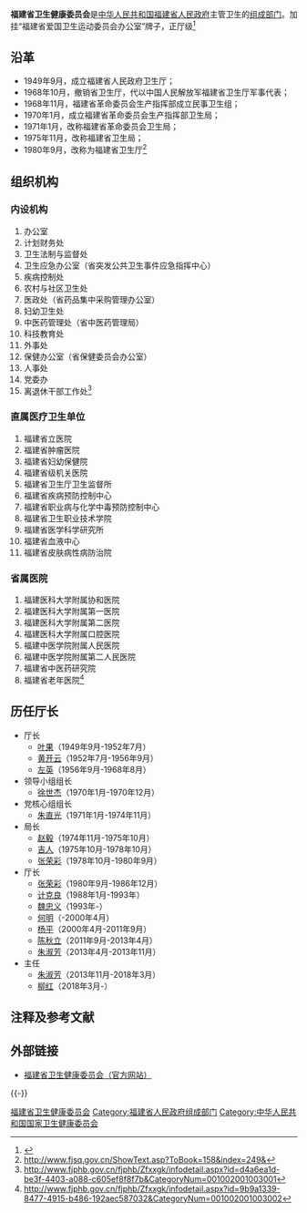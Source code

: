 {{Infobox PRCG
|机构名称=福建省卫生健康委员会
|标志1=Red star.svg
|标志1说明=[[s:国务院关于国家行政机关和企业事业单位社会团体印章管理的规定|1999年规定]]：[[印章|印章]][[直径|直径]]4.2厘米，中央刊[[五角星|五角星]]，由[[福建省人民政府|福建省人民政府]]制发。
|职位1=厅长
|人员1=[[柳红_(1960年9月)|柳　红]]
|职位2=副厅长
|人员2=黄如欣{{wrap}}陈　辉{{wrap}}王喜瑛{{wrap}}张永裕{{wrap}}杨闽红{{wrap}}张国安
|人数2=6
|业务上级机构=[[中华人民共和国国家卫生健康委员会|中华人民共和国国家卫生健康委员会]]
|组织上级机构=[[福建省人民政府|福建省人民政府]]
|机构类型=[[福建省人民政府组成部门|福建省人民政府组成部门]]
|行政级别=正地厅级
|地址1=[[福建省|福建省]][[福州市|福州市]]鼓屏路61号
|网站=福建省卫生健康委员会
|网址=https://wjw.fujian.gov.cn/
}}

'''福建省卫生健康委员会'''是[[中华人民共和国|中华人民共和国]][[福建省人民政府|福建省人民政府]]主管卫生的[[福建省人民政府组成部门|组成部门]]。加挂“福建省爱国卫生运动委员会办公室”牌子，正厅级<ref>{{cite web |url=http://www.fujian.gov.cn/zwgk/jgsz/szfzcbm/200707/t20070715_6761.htm |title=存档副本 |accessdate=2012-01-06 |deadurl=yes |archiveurl=https://web.archive.org/web/20111026184133/http://www.fujian.gov.cn/zwgk/jgsz/szfzcbm/200707/t20070715_6761.htm |archivedate=2011-10-26 }}</ref>

==沿革==
*1949年9月，成立福建省人民政府卫生厅；
*1968年10月，撤销省卫生厅，代以中国人民解放军福建省卫生厅军事代表；
*1968年11月，福建省革命委员会生产指挥部成立民事卫生组；
*1970年1月，成立福建省革命委员会生产指挥部卫生局；
*1971年1月，改称福建省革命委员会卫生局；
*1975年11月，改称福建省卫生局；
*1980年9月，改称为福建省卫生厅<ref>http://www.fjsq.gov.cn/ShowText.asp?ToBook=158&index=249&{{Dead link|date=2019年12月 |bot=InternetArchiveBot |fix-attempted=yes }}</ref>

==组织机构==
===内设机构===
#办公室 
#计划财务处  
#卫生法制与监督处  
#卫生应急办公室（省突发公共卫生事件应急指挥中心） 
#疾病控制处  
#农村与社区卫生处 
#医政处（省药品集中采购管理办公室）   
#妇幼卫生处 
#中医药管理处（省中医药管理局）  
#科技教育处  
#外事处  
#保健办公室（省保健委员会办公室）  
#人事处  
#党委办  
#离退休干部工作处<ref>http://www.fjphb.gov.cn/fjphb/Zfxxgk/infodetail.aspx?id=d4a6ea1d-be3f-4403-a088-c605ef8f8f7b&CategoryNum=001002001003001{{dead link|date=2018年4月 |bot=InternetArchiveBot |fix-attempted=yes }}</ref>

===直属医疗卫生单位===
#福建省立医院
#福建省肿瘤医院
#福建省妇幼保健院
#福建省级机关医院
#福建省卫生厅卫生监督所
#福建省疾病预防控制中心
#福建省职业病与化学中毒预防控制中心
#福建省卫生职业技术学院
#福建省医学科学研究所
#福建省血液中心
#福建省皮肤病性病防治院
===省属医院===
#福建医科大学附属协和医院
#福建医科大学附属第一医院
#福建医科大学附属第二医院
#福建医科大学附属口腔医院
#福建中医学院附属人民医院
#福建中医学院附属第二人民医院
#福建省中医药研究院
#福建省老年医院<ref>http://www.fjphb.gov.cn/fjphb/Zfxxgk/infodetail.aspx?id=9b9a1339-8477-4915-b486-192aec587032&CategoryNum=001002001003002{{dead link|date=2018年4月 |bot=InternetArchiveBot |fix-attempted=yes }}</ref>

==历任厅长==
*厅长
**[[叶果|叶果]]（1949年9月-1952年7月）
**[[黄开云|黄开云]]（1952年7月-1956年9月）
**[[左英|左英]]（1956年9月-1968年8月）
*领导小组组长
**[[徐世杰|徐世杰]]（1970年1月-1970年12月）
*党核心组组长
**[[朱直光|朱直光]]（1971年1月-1974年11月）
*局长
**[[赵毅|赵毅]]（1974年11月-1975年10月）
**[[吉人|吉人]]（1975年10月-1978年10月）
**[[张荣彩|张荣彩]]（1978年10月-1980年9月）
*厅长
**[[张荣彩|张荣彩]]（1980年9月-1986年12月）
**[[计克良|计克良]]（1988年1月-1993年）
**[[魏忠义|魏忠义]]（1993年-）
**[[何明|何明]]（-2000年4月）
**[[杨平_(1953年)|杨平]]（2000年4月-2011年9月）
**[[陈秋立|陈秋立]]（2011年9月-2013年4月）
**[[朱淑芳|朱淑芳]]（2013年4月-2013年11月）
*主任
**[[朱淑芳|朱淑芳]]（2013年11月-2018年3月）
**[[柳红_(1960年9月)|柳红]]（2018年3月-）

==注释及参考文献==
<references />

==外部链接==
*[https://wjw.fujian.gov.cn/ 福建省卫生健康委员会（官方网站）]

{{-}}
{{福建省人民政府}}

[[Category:福建省卫生健康委员会|]]
[[Category:福建省人民政府组成部门|Category:福建省人民政府组成部门]]
[[Category:中华人民共和国国家卫生健康委员会|Category:中华人民共和国国家卫生健康委员会]]